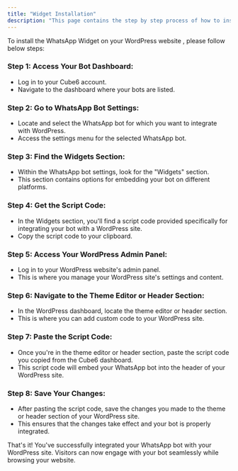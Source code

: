 ```yaml
---
title: "Widget Installation"
description: "This page contains the step by step process of how to install the WhatsApp Widget on your WordPress website."
---
```


To install the WhatsApp Widget on your WordPress website , please follow below steps:

### **Step 1: Access Your Bot Dashboard:**

- Log in to your  Cube6 account.
- Navigate to the dashboard where your bots are listed.

### **Step 2: Go to WhatsApp Bot Settings:**

- Locate and select the WhatsApp bot for which you want to integrate with WordPress.
- Access the settings menu for the selected WhatsApp bot.

### **Step 3: Find the Widgets Section:**

- Within the WhatsApp bot settings, look for the "Widgets" section.
- This section contains options for embedding your bot on different platforms.

### **Step 4: Get the Script Code:**

- In the Widgets section, you'll find a script code provided specifically for integrating your bot with a WordPress site.
- Copy the script code to your clipboard.

### **Step 5: Access Your WordPress Admin Panel:**

- Log in to your WordPress website's admin panel.
- This is where you manage your WordPress site's settings and content.

### **Step 6: Navigate to the Theme Editor or Header Section:**

- In the WordPress dashboard, locate the theme editor or header section.
- This is where you can add custom code to your WordPress site.

### **Step 7: Paste the Script Code:**

- Once you're in the theme editor or header section, paste the script code you copied from the  Cube6 dashboard.
- This script code will embed your WhatsApp bot into the header of your WordPress site.

### **Step 8: Save Your Changes:**

- After pasting the script code, save the changes you made to the theme or header section of your WordPress site.
- This ensures that the changes take effect and your bot is properly integrated.

That's it\! You've successfully integrated your WhatsApp bot with your WordPress site. Visitors can now engage with your bot seamlessly while browsing your website.